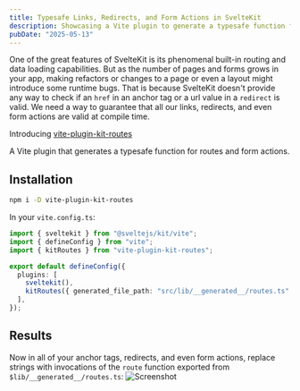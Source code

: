 ```yaml
---
title: Typesafe Links, Redirects, and Form Actions in SvelteKit
description: Showcasing a Vite plugin to generate a typesafe function for routes and form actions
pubDate: "2025-05-13"
---
```


One of the great features of SvelteKit is its phenomenal built-in routing and data loading capabilities. But as the number of pages and forms grows in your app, making refactors or changes to a page or even a layout might introduce some runtime bugs. That is because SvelteKit doesn't provide any way to check if an `href` in an anchor tag or a url value in a `redirect` is valid. We need a way to guarantee that all our links, redirects, and even form actions are valid at compile time.

Introducing [vite-plugin-kit-routes](https://www.kitql.dev/docs/tools/06_vite-plugin-kit-routes)

A Vite plugin that generates a typesafe function for routes and form actions.

## Installation

```bash
npm i -D vite-plugin-kit-routes
```

In your `vite.config.ts`:

```ts {3, 8}
import { sveltekit } from "@sveltejs/kit/vite";
import { defineConfig } from "vite";
import { kitRoutes } from "vite-plugin-kit-routes";

export default defineConfig({
  plugins: [
    sveltekit(),
    kitRoutes({ generated_file_path: "src/lib/__generated__/routes.ts" }),
  ],
});
```

## Results

Now in all of your anchor tags, redirects, and even form actions, replace strings with invocations of the `route` function exported from `$lib/__generated__/routes.ts`:
![Screenshot](/content/typesafe-links-redirects-svelte/Screenshot.png)
